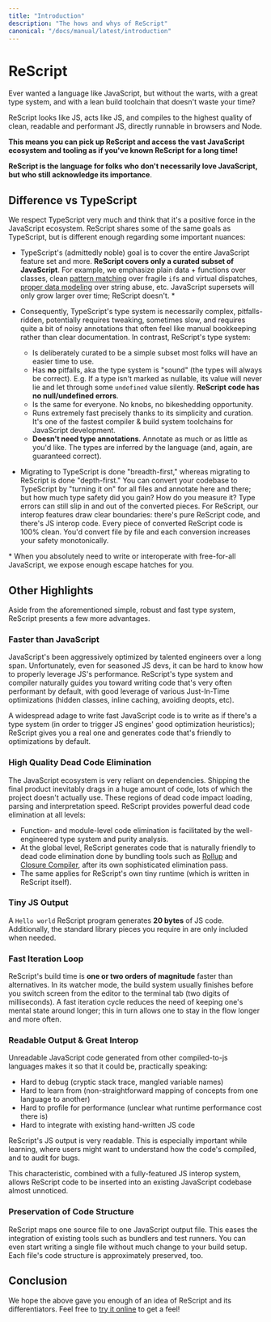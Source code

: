 ```yaml
---
title: "Introduction"
description: "The hows and whys of ReScript"
canonical: "/docs/manual/latest/introduction"
---
```


# ReScript

Ever wanted a language like JavaScript, but without the warts, with a great type system, and with a lean build toolchain that doesn't waste your time?

ReScript looks like JS, acts like JS, and compiles to the highest quality of clean, readable and performant JS, directly runnable in browsers and Node.

**This means you can pick up ReScript and access the vast JavaScript ecosystem and tooling as if you've known ReScript for a long time!**

**ReScript is the language for folks who don't necessarily love JavaScript, but who still acknowledge its importance**.

## Difference vs TypeScript

We respect TypeScript very much and think that it's a positive force in the JavaScript ecosystem. ReScript shares some of the same goals as TypeScript, but is different enough regarding some important nuances:

- TypeScript's (admittedly noble) goal is to cover the entire JavaScript feature set and more. **ReScript covers only a curated subset of JavaScript**. For example, we emphasize plain data + functions over classes, clean [pattern matching](pattern-matching-destructuring.md) over fragile `if`s and virtual dispatches, [proper data modeling](variant.md) over string abuse, etc. JavaScript supersets will only grow larger over time; ReScript doesn't. \*

- Consequently, TypeScript's type system is necessarily complex, pitfalls-ridden, potentially requires tweaking, sometimes slow, and requires quite a bit of noisy annotations that often feel like manual bookkeeping rather than clear documentation. In contrast, ReScript's type system:

  - Is deliberately curated to be a simple subset most folks will have an easier time to use.
  - Has **no** pitfalls, aka the type system is "sound" (the types will always be correct). E.g. If a type isn't marked as nullable, its value will never lie and let through some `undefined` value silently. **ReScript code has no null/undefined errors**.
  - Is the same for everyone. No knobs, no bikeshedding opportunity.
  - Runs extremely fast precisely thanks to its simplicity and curation. It's one of the fastest compiler & build system toolchains for JavaScript development.
  - **Doesn't need type annotations**. Annotate as much or as little as you'd like. The types are inferred by the language (and, again, are guaranteed correct).

- Migrating to TypeScript is done "breadth-first," whereas migrating to ReScript is done "depth-first." You can convert your codebase to TypeScript by "turning it on" for all files and annotate here and there; but how much type safety did you gain? How do you measure it? Type errors can still slip in and out of the converted pieces. For ReScript, our interop features draw clear boundaries: there's pure ReScript code, and there's JS interop code. Every piece of converted ReScript code is 100% clean. You'd convert file by file and each conversion increases your safety monotonically.

\* When you absolutely need to write or interoperate with free-for-all JavaScript, we expose enough escape hatches for you.

## Other Highlights

Aside from the aforementioned simple, robust and fast type system, ReScript presents a few more advantages.

### Faster than JavaScript

JavaScript's been aggressively optimized by talented engineers over a long span. Unfortunately, even for seasoned JS devs, it can be hard to know how to properly leverage JS's performance. ReScript's type system and compiler naturally guides you toward writing code that's very often performant by default, with good leverage of various Just-In-Time optimizations (hidden classes, inline caching, avoiding deopts, etc).

A widespread adage to write fast JavaScript code is to write as if there's a type system (in order to trigger JS engines' good optimization heuristics); ReScript gives you a real one and generates code that's friendly to optimizations by default.

### High Quality Dead Code Elimination

The JavaScript ecosystem is very reliant on dependencies. Shipping the final product inevitably drags in a huge amount of code, lots of which the project doesn't actually use. These regions of dead code impact loading, parsing and interpretation speed. ReScript provides powerful dead code elimination at all levels:

- Function- and module-level code elimination is facilitated by the well-engineered type system and purity analysis.
- At the global level, ReScript generates code that is naturally friendly to dead code elimination done by bundling tools such as [Rollup](https://github.com/rollup/rollup) and [Closure Compiler](https://developers.google.com/closure/compiler/), after its own sophisticated elimination pass.
- The same applies for ReScript's own tiny runtime (which is written in ReScript itself).

### Tiny JS Output

A `Hello world` ReScript program generates **20 bytes** of JS code. Additionally, the standard library pieces you require in are only included when needed.

### Fast Iteration Loop

ReScript's build time is **one or two orders of magnitude** faster than alternatives. In its watcher mode, the build system usually finishes before you switch screen from the editor to the terminal tab (two digits of milliseconds). A fast iteration cycle reduces the need of keeping one's mental state around longer; this in turn allows one to stay in the flow longer and more often.

### Readable Output & Great Interop

Unreadable JavaScript code generated from other compiled-to-js languages makes it so that it could be, practically speaking:

- Hard to debug (cryptic stack trace, mangled variable names)
- Hard to learn from (non-straightforward mapping of concepts from one language to another)
- Hard to profile for performance (unclear what runtime performance cost there is)
- Hard to integrate with existing hand-written JS code

ReScript's JS output is very readable. This is especially important while learning, where users might want to understand how the code's compiled, and to audit for bugs.

This characteristic, combined with a fully-featured JS interop system, allows ReScript code to be inserted into an existing JavaScript codebase almost unnoticed.

### Preservation of Code Structure

ReScript maps one source file to one JavaScript output file. This eases the integration of existing tools such as bundlers and test runners. You can even start writing a single file without much change to your build setup. Each file's code structure is approximately preserved, too.

## Conclusion

We hope the above gave you enough of an idea of ReScript and its differentiators. Feel free to [try it online](/try) to get a feel!
